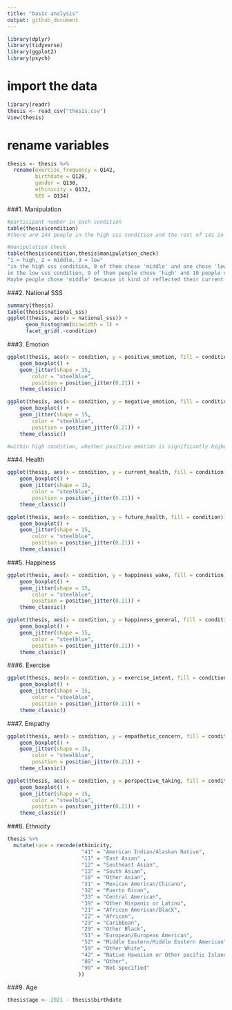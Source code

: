 ```yaml
---
title: "basic analysis"
output: github_document
---
```


```r
library(dplyr)
library(tidyverse)
library(ggplot2)
library(psych)
```

# import the data
```r
library(readr)
thesis <- read_csv("thesis.csv")
View(thesis)
```

# rename variables
```r
thesis <- thesis %>%
  rename(exercise_frequency = Q142, 
         birthdate = Q128,
         gender = Q130,
         ethinicity = Q132,
         SES = Q134)
```

###1. Manipulation

```r
#participant number in each condition
table(thesis$condition)
#there are 144 people in the high sss condition and the rest of 141 in the low sss condition.
```

```r
#manipulation check
table(thesis$condition,thesis$manipulation_check)
"1 = high, 2 = middle, 3 = low"
"in the high sss condition, 9 of them chose 'middle' and one chose 'low'. 
in the low sss condition, 9 of them people chose 'high' and 10 people chose 'middle'.
Maybe people chose 'middle' because it kind of reflected their current status?"
```

###2. National SSS

```r
summary(thesis)
table(thesis$national_sss)
ggplot(thesis, aes(x = national_sss)) +
      geom_histogram(binwidth = 1) +
      facet_grid(.~condition)
```

###3. Emotion

```r
ggplot(thesis, aes(x = condition, y = positive_emotion, fill = condition)) +
    geom_boxplot() +
    geom_jitter(shape = 15,
        color = "steelblue",
        position = position_jitter(0.21)) +
    theme_classic()
```

```r
ggplot(thesis, aes(x = condition, y = negative_emotion, fill = condition)) +
    geom_boxplot() +
    geom_jitter(shape = 15,
        color = "steelblue",
        position = position_jitter(0.21)) +
    theme_classic()
```

```r
#within high condition, whether positive emotion is significantly higher than negative emotion.
```

###4. Health

```r
ggplot(thesis, aes(x = condition, y = current_health, fill = condition)) +
    geom_boxplot() +
    geom_jitter(shape = 15,
        color = "steelblue",
        position = position_jitter(0.21)) +
    theme_classic()
```

```r
ggplot(thesis, aes(x = condition, y = future_health, fill = condition)) +
    geom_boxplot() +
    geom_jitter(shape = 15,
        color = "steelblue",
        position = position_jitter(0.21)) +
    theme_classic()
```

###5. Happiness

```r
ggplot(thesis, aes(x = condition, y = happiness_wake, fill = condition)) +
    geom_boxplot() +
    geom_jitter(shape = 15,
        color = "steelblue",
        position = position_jitter(0.21)) +
    theme_classic()
```

```r
ggplot(thesis, aes(x = condition, y = happiness_general, fill = condition)) +
    geom_boxplot() +
    geom_jitter(shape = 15,
        color = "steelblue",
        position = position_jitter(0.21)) +
    theme_classic()
```

###6. Exercise

```r
ggplot(thesis, aes(x = condition, y = exercise_intent, fill = condition)) +
    geom_boxplot() +
    geom_jitter(shape = 15,
        color = "steelblue",
        position = position_jitter(0.21)) +
    theme_classic()
```
###7. Empathy

```r
ggplot(thesis, aes(x = condition, y = empathetic_concern, fill = condition)) +
    geom_boxplot() +
    geom_jitter(shape = 15,
        color = "steelblue",
        position = position_jitter(0.21)) +
    theme_classic()
```

```r
ggplot(thesis, aes(x = condition, y = perspective_taking, fill = condition)) +
    geom_boxplot() +
    geom_jitter(shape = 15,
        color = "steelblue",
        position = position_jitter(0.21)) +
    theme_classic()
```

###8. Ethnicity

```r
thesis %>%
  mutate(race = recode(ethinicity,
                        "41" = "American Indian/Alaskan Native",
                        "11" = "East Asian" ,
                        "12" = "Southeast Asian",
                        "13" = "South Asian",
                        "19" = "Other Asian",
                        "31" = "Mexican American/Chicano",
                        "32" = "Puerto Rican",
                        "33" = "Central American",
                        "39" = "Other Hispanic or Latino",
                        "21" = "African American/Black",
                        "22" = "African",
                        "23" = "Caribbean",
                        "29" = "Other Black",
                        "51" = "European/European American",
                        "52" = "Middle Eastern/Middle Eastern American",
                        "59" = "Other White",
                        "42" = "Native Hawaiian or Other pacific Islander",
                        "89" = "Other",
                        "99" = "Not Specified"
                       ))
```

###9. Age

```r
thesis$age <- 2021 - thesis$birthdate
```

